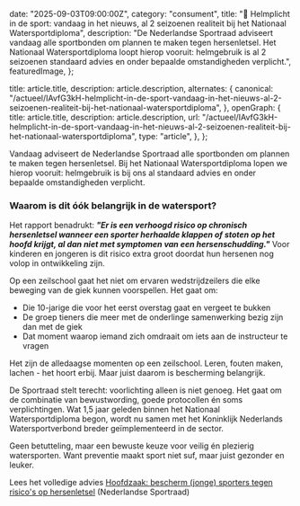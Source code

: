 
  date: "2025-09-03T09:00:00Z",
  category: "consument",
  title: "🤕 Helmplicht in de sport: vandaag in het nieuws, al 2 seizoenen realiteit bij het Nationaal Watersportdiploma",
  description:
    "De Nederlandse Sportraad adviseert vandaag alle sportbonden om plannen te maken tegen hersenletsel. Het Nationaal Watersportdiploma loopt hierop vooruit: helmgebruik is al 2 seizoenen standaard advies en onder bepaalde omstandigheden verplicht.",
  featuredImage,
};

  title: article.title,
  description: article.description,
  alternates: {
    canonical: "/actueel/IAvfG3kH-helmplicht-in-de-sport-vandaag-in-het-nieuws-al-2-seizoenen-realiteit-bij-het-nationaal-watersportdiploma",
  },
  openGraph: {
    title: article.title,
    description: article.description,
    url: "/actueel/IAvfG3kH-helmplicht-in-de-sport-vandaag-in-het-nieuws-al-2-seizoenen-realiteit-bij-het-nationaal-watersportdiploma",
    type: "article",
  },
};


Vandaag adviseert de Nederlandse Sportraad alle sportbonden om plannen te maken tegen hersenletsel. Bij het Nationaal Watersportdiploma lopen we hierop vooruit: helmgebruik is bij ons al standaard advies en onder bepaalde omstandigheden verplicht.

### Waarom is dit óók belangrijk in de watersport?
Het rapport benadrukt: _**"Er is een verhoogd risico op chronisch hersenletsel wanneer een sporter herhaalde klappen of stoten op het hoofd krijgt, al dan niet met symptomen van een hersenschudding."**_ Voor kinderen en jongeren is dit risico extra groot doordat hun hersenen nog volop in ontwikkeling zijn.

Op een zeilschool gaat het niet om ervaren wedstrijdzeilers die elke beweging van de giek kunnen voorspellen. Het gaat om:
- Die 10-jarige die voor het eerst overstag gaat en vergeet te bukken
- De groep tieners die meer met de onderlinge samenwerking bezig zijn dan met de giek
- Dat moment waarop iemand zich omdraait om iets aan de instructeur te vragen

Het zijn de alledaagse momenten op een zeilschool. Leren, fouten maken, lachen - het hoort erbij. Maar juist daarom is bescherming belangrijk.

De Sportraad stelt terecht: voorlichting alleen is niet genoeg. Het gaat om de combinatie van bewustwording, goede protocollen én soms verplichtingen. Wat 1,5 jaar geleden binnen het Nationaal Watersportdiploma begon, wordt nu samen met het Koninklijk Nederlands Watersportverbond breder geïmplementeerd in de sector. 

Geen betutteling, maar een bewuste keuze voor veilig én plezierig watersporten. Want preventie maakt sport niet suf, maar juist gezonder en leuker.

Lees het volledige advies [Hoofdzaak: bescherm (jonge) sporters tegen risico's op hersenletsel](https://www.nederlandse-sportraad.nl/actueel/nieuws/2025/09/03/hoofdzaak-bescherm-jonge-sporters-risicos-op-hersenletsel) (Nederlandse Sportraad)
